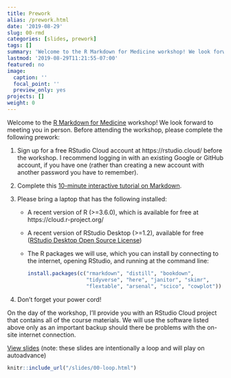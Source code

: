 ```yaml
---
title: Prework
alias: /prework.html
date: '2019-08-29'
slug: 00-rmd
categories: [slides, prework]
tags: []
summary: 'Welcome to the R Markdown for Medicine workshop! We look forward to meeting you in person. Here is all you need to do ahead of time.'
lastmod: '2019-08-29T11:21:55-07:00'
featured: no
image:
  caption: ''
  focal_point: ''
  preview_only: yes
projects: []
weight: 0
---
```


Welcome to the [R Markdown for Medicine](/) workshop! We look forward to meeting you in person. Before attending the workshop, please complete the following prework:

1. Sign up for a free RStudio Cloud account at https://rstudio.cloud/ before the workshop. I recommend logging in with an existing Google or GitHub account, if you have one (rather than creating a new account with another password you have to remember).

1. Complete this [10-minute interactive tutorial on Markdown](https://commonmark.org/help/tutorial/). 

1. Please bring a laptop that has the following installed:

    + A recent version of R (>=3.6.0), which is available for free at https://cloud.r-project.org/
    + A recent version of RStudio Desktop (>=1.2), available for free ([RStudio Desktop Open Source License](https://www.rstudio.com/products/rstudio/download/#download))
    + The R packages we will use, which you can install by connecting to the internet, opening RStudio, and running at the command line:


      ```r
      install.packages(c("rmarkdown", "distill", "bookdown",
                         "tidyverse", "here", "janitor", "skimr", 
                         "flextable", "arsenal", "scico", "cowplot"))
      ```
    
    
1. Don't forget your power cord!

On the day of the workshop, I'll provide you with an RStudio Cloud project that contains all of the course materials. We will use the software listed above only as an important backup should there be problems with the on-site internet connection.

[View slides](/slides/00-loop.html) (note: these slides are intentionally a loop and will play on autoadvance)

```r
knitr::include_url("/slides/00-loop.html")
```
